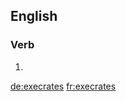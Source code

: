 ==English==

===Verb===
{{head|en}}

# {{en-third-person singular of|execrate}}

[[de:execrates]]
[[fr:execrates]]